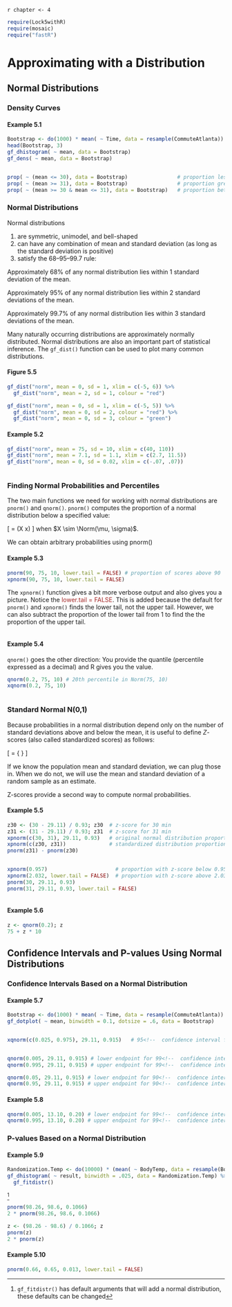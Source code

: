 `r chapter <- 4`
```r
require(Lock5withR)
require(mosaic)
require("fastR")
```
# Approximating with a Distribution

## Normal Distributions

### Density Curves {-}

#### Example 5.1 {-}

```r
Bootstrap <- do(1000) * mean( ~ Time, data = resample(CommuteAtlanta))
head(Bootstrap, 3)
gf_dhistogram( ~ mean, data = Bootstrap)
gf_dens( ~ mean, data = Bootstrap)
```


```r

```



```r
prop( ~ (mean <= 30), data = Bootstrap)                # proportion less than 30 min
prop( ~ (mean >= 31), data = Bootstrap)                # proportion greater than 31 min
prop( ~ (mean >= 30 & mean <= 31), data = Bootstrap)   # proportion between 30 and 31 min
```



### Normal Distributions {-}

Normal distributions
<!-- begin itemize -->

#.  are symmetric, unimodel, and bell-shaped
#. can have any combination of mean and standard deviation (as long as the standard deviation is positive)
#. satisfy the 68--95--99.7 rule:

Approximately 68\% of any normal distribution lies within 1 standard deviation of the mean.

Approximately 95\% of any normal distribution lies within 2 standard deviations of the mean.

Approximately 99.7\% of any normal distribution lies within 3 standard deviations of the mean.
<!-- end itemize -->

Many naturally occurring distributions are approximately normally distributed. Normal distributions are also an important part of statistical inference.
The `gf_dist()` function can be used to plot many common distributions.

#### Figure 5.5 {-}

```r
gf_dist("norm", mean = 0, sd = 1, xlim = c(-5, 6)) %>%
  gf_dist("norm", mean = 2, sd = 1, colour = "red")
```


```r
gf_dist("norm", mean = 0, sd = 1, xlim = c(-5, 5)) %>%
  gf_dist("norm", mean = 0, sd = 2, colour = "red") %>%
  gf_dist("norm", mean = 0, sd = 3, colour = "green")
```

<!-- AuthNote --- the sd argument doesn't seem to be able to handle values between 0 and 1 when the xlim isn't between 0 and 1, originally this was sd = .5, 1, 2 -->
#### Example 5.2 {-}

```r
gf_dist("norm", mean = 75, sd = 10, xlim = c(40, 110))
gf_dist("norm", mean = 7.1, sd = 1.1, xlim = c(2.7, 11.5))
gf_dist("norm", mean = 0, sd = 0.02, xlim = c(-.07, .07))
```


```r

```



### Finding Normal Probabilities and Percentiles {-}

The two main functions we need for working with normal distributions are `pnorm()` and `qnorm()`.
`pnorm()` computes the proportion of a normal distribution below a specified value:

\[
\mbox{\texttt{pnorm(x, mean = $\mu$, sd = $\sigma$)}} = \Prob(X \le x)
\]
when $X \sim \Norm(\mu, \sigma)$.

We can obtain arbitrary probabilities using pnorm()

#### Example 5.3 {-}

```r
pnorm(90, 75, 10, lower.tail = FALSE) # proportion of scores above 90
xpnorm(90, 75, 10, lower.tail = FALSE)
```


The `xpnorm()` function gives a bit more verbose output and also gives you a picture. Notice the <span style="color:brown">lower.tail = FALSE</span>. This is added because the default for `pnorm()` and `xpnorm()` finds the lower tail, not the upper tail. However, we can also subtract the proportion of the lower tail from 1 to find the the proportion of the upper tail.

```r

```


#### Example 5.4 {-}

`qnorm()` goes the other direction:  You provide the quantile (percentile expressed as a decimal) and R  gives you the value.
```r
qnorm(0.2, 75, 10) # 20th percentile in Norm(75, 10)
xqnorm(0.2, 75, 10)  
```


```r

```


### Standard Normal N(0,1) {-}

Because probabilities in a normal distribution depend only on the number of standard deviations above and below the mean, it is useful to define $Z$-scores (also called standardized scores) as follows:

\[
\mbox{$Z$-score} = \frac{ \mbox{value} - \mbox{mean} } { \mbox{standard deviation} }
\]

If we know the population mean and standard deviation, we can plug those in.  When we do not, we will use the mean and standard deviation of a random sample as an estimate.

Z-scores provide a second way to compute normal probabilities.

#### Example 5.5 {-}

```r
z30 <- (30 - 29.11) / 0.93; z30  # z-score for 30 min
z31 <- (31 - 29.11) / 0.93; z31  # z-score for 31 min
xpnorm(c(30, 31), 29.11, 0.93)   # original normal distribution proportion between 30 and 31 min
xpnorm(c(z30, z31))              # standardized distribution proportion between 30 and 31 min
pnorm(z31) - pnorm(z30)
```


```r

```


```r
xpnorm(0.957)                      # proportion with z-score below 0.957
xpnorm(2.032, lower.tail = FALSE)  # proportion with z-score above 2.032
pnorm(30, 29.11, 0.93)          
pnorm(31, 29.11, 0.93, lower.tail = FALSE)
```


```r

```


#### Example 5.6 {-}

```r
z <- qnorm(0.2); z
75 + z * 10
```



## Confidence Intervals and P-values Using Normal Distributions

### Confidence Intervals Based on a Normal Distribution {-}

#### Example 5.7 {-}
```r
Bootstrap <- do(1000) * mean( ~ Time, data = resample(CommuteAtlanta)) 
gf_dotplot( ~ mean, binwidth = 0.1, dotsize = .6, data = Bootstrap)
```


```r

```


```r
xqnorm(c(0.025, 0.975), 29.11, 0.915)   # 95<!--  confidence interval for the normal distribution -->
```


```r

```


```r
qnorm(0.005, 29.11, 0.915) # lower endpoint for 99<!--  confidence interval -->
qnorm(0.995, 29.11, 0.915) # upper endpoint for 99<!--  confidence interval -->

qnorm(0.05, 29.11, 0.915) # lower endpoint for 90<!--  confidence interval -->
qnorm(0.95, 29.11, 0.915) # upper endpoint for 90<!--  confidence interval -->
```


#### Example 5.8 {-}
```r
qnorm(0.005, 13.10, 0.20) # lower endpoint for 99<!--  confidence interval -->
qnorm(0.995, 13.10, 0.20) # upper endpoint for 99<!--  confidence interval -->
```


### P-values Based on a Normal Distribution {-}

#### Example 5.9 {-}
```r
Randomization.Temp <- do(10000) * (mean( ~ BodyTemp, data = resample(BodyTemp50)) + 0.34)
gf_dhistogram( ~ result, binwidth = .025, data = Randomization.Temp) %>%
  gf_fitdistr()
```

^[`gf_fitdistr()` has default arguments that will add a normal distribution, these defaults can be changed]
<!-- AuthNote --- the original graph used 'mean' as the variable but Randomization.Temp only contains 'result' so I switched it to that  -->
```r
pnorm(98.26, 98.6, 0.1066)
2 * pnorm(98.26, 98.6, 0.1066)
```

```r
z <- (98.26 - 98.6) / 0.1066; z
pnorm(z)
2 * pnorm(z)
```


#### Example 5.10 {-}
```r
pnorm(0.66, 0.65, 0.013, lower.tail = FALSE)
```
